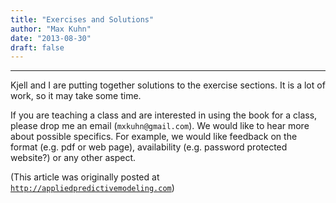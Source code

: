 ```yaml
---
title: "Exercises and Solutions"
author: "Max Kuhn"
date: "2013-08-30"
draft: false
--- 
```


<hr>

Kjell and I are putting together solutions to the exercise sections. It is a lot of work, so it may take some time.  

If you are teaching a class and are interested in using the book for a class, please drop me an email (`mxkuhn@gmail.com`). We would like to hear more about possible specifics. For example, we would like feedback on the format (e.g. pdf or web page), availability (e.g. password protected website?) or any other aspect.

(This article was originally posted at [`http://appliedpredictivemodeling.com`](https://appliedpredictivemodeling.com/blog/2013/8/30/exercises-and-solutions))